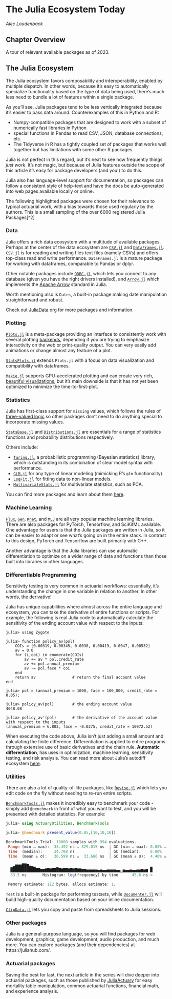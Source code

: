 # The Julia Ecosystem Today

*Alec Loudenback*

## Chapter Overview

A tour of relevant available packages as of 2023.


## The Julia Ecosystem

The Julia ecosystem favors composability and interoperability, enabled by multiple dispatch. In other words, because it's easy to automatically specialize functionality based on the type of data being used, there's much less need to bundle a lot of features within a single package.

As you'll see, Julia packages tend to be less vertically integrated because it's easier to pass data around. Counterexamples of this in Python and R:

- Numpy-compatible packages that are designed to work with a subset of numerically fast libraries in Python
- special functions in Pandas to read CSV, JSON, database connections, etc.
- The Tidyverse in R has a tightly coupled set of packages that works well together but has limitations with some other R packages

Julia is not perfect in this regard, but it's neat to see how frequently things *just work*. It's not magic, but because of Julia features outside the scope of this article it's easy for package developers (and you!) to do this.

Julia also has language-level support for documentation, so packages can follow a consistent style of help-text and have the docs be auto-generated into web pages available locally or online.

The following highlighted packages were chosen for their relevance to typical actuarial work, with a bias towards those used regularly by the authors. This is a small sampling of the over 6000 registered Julia Packages[^2]

### Data

Julia offers a rich data ecosystem with a multitude of available packages. Perhaps at the center of the data ecosystem are [`CSV.jl`](https://github.com/JuliaData/CSV.jl) and [`DataFrames.jl`](https://dataframes.juliadata.org/stable/). `CSV.jl` is for reading and writing files text files (namely CSVs) and offers top-class read and write performance. `DataFrames.jl` is a mature package for working with dataframes, comparable to Pandas or dplyr.

Other notable packages include [`ODBC.jl`](https://github.com/JuliaDatabases/ODBC.jl), which lets you connect to any database (given you have the right drivers installed), and [`Arrow.jl`](https://github.com/JuliaData/Arrow.jl) which implements the [Apache Arrow](https://arrow.apache.org/) standard in Julia.

Worth mentioning also is `Dates`, a built-in package making date manipulation straightforward and robust.

Check out [JuliaData](https://github.com/JuliaData) org for more packages and information.

### Plotting

[`Plots.jl`](http://docs.juliaplots.org/latest/) is a meta-package providing an interface to consistently work with several plotting [backends](https://docs.juliaplots.org/latest/backends/), depending if you are trying to emphasize interactivity on the web or print-quality output. You can very easily add animations or change almost any feature of a plot.

[`StatsPlots.jl`](https://github.com/JuliaPlots/StatsPlots.jl) extends `Plots.jl` with a focus on data visualization and compatibility with dataframes.

[`Makie.jl`](http://makie.juliaplots.org/dev/) supports GPU-accelerated plotting and can create very rich, [beautiful visualizations](https://lazarusa.github.io/BeautifulMakie/), but it's main downside is that it has not yet been optimized to minimize the time-to-first-plot.

### Statistics

Julia has first-class support for `missing` values, which follows the rules of [three-valued logic](https://en.wikipedia.org/wiki/Three-valued_logic) so other packages don't need to do anything special to incorporate missing values.

[`StatsBase.jl`](https://github.com/JuliaStats/StatsBase.jl) and [`Distributions.jl`](https://github.com/JuliaStats/Distributions.jl) are essentials for a range of statistics functions and probability distributions respectively.

Others include:

- [`Turing.jl`](https://turing.ml/stable/), a probabilistic programming (Bayesian statistics) library, which is outstanding in its combination of clear model syntax with performance.
- [`GLM.jl`](https://github.com/JuliaStats/GLM.jl) for any type of linear modeling (mimicking R's `glm` functionality).
- [`LsqFit.jl`](https://github.com/JuliaNLSolvers/LsqFit.jl) for fitting data to non-linear models.
- [`MultivariateStats.jl`](https://github.com/JuliaStats/MultivariateStats.jl) for multivariate statistics, such as PCA.

You can find more packages and learn about them [here](https://juliastats.org/).


### Machine Learning

[`Flux`](https://fluxml.ai/), [`Gen`](https://www.gen.dev/), [`Knet`](https://github.com/denizyuret/Knet.jl), and [`MLJ`](https://alan-turing-institute.github.io/MLJ.jl/v0.12/) are all very popular machine learning libraries. There are also packages for PyTorch, Tensorflow, and SciKitML available. One advantage for users is that the Julia packages are written in Julia, so it can be easier to adapt or see what's going on in the entire stack. In contrast to this design, PyTorch and Tensorflow are built primarily with C++.

Another advantage is that the Julia libraries can use automatic differentiation to optimize on a wider range of data and functions than those built into libraries in other languages.

### Differentiable Programming

Sensitivity testing is very common in actuarial workflows: essentially, it's understanding the change in one variable in relation to another. In other words, the derivative!

Julia has unique capabilities where almost across the entire language and ecosystem, you can take the derivative of entire functions or scripts. For example, the following is real Julia code to automatically calculate the sensitivity of the ending account value with respect to the inputs:

```julia-repl
julia> using Zygote

julia> function policy_av(pol)
	COIs = [0.00319, 0.00345, 0.0038, 0.00419, 0.0047, 0.00532]
	av = 0.0
	for (i,coi) in enumerate(COIs)
		av += av * pol.credit_rate
		av += pol.annual_premium
		av -= pol.face * coi
	end
	return av                # return the final account value
end

julia> pol = (annual_premium = 1000, face = 100_000, credit_rate = 0.05);

julia> policy_av(pol)        # the ending account value
4048.08

julia> policy_av'(pol)       # the derivative of the account value with respect to the inputs
(annual_premium = 6.802, face = -0.0275, credit_rate = 10972.52)
```
When executing the code above, Julia isn't just adding a small amount and calculating the finite difference. Differentiation is applied to entire programs through extensive use of basic derivatives and the chain rule. **Automatic differentiation**, has uses in optimization, machine learning, sensitivity testing, and risk analysis. You can read more about Julia's autodiff ecosystem [here](https://juliadiff.org/).

### Utilities

There are also a lot of quality-of-life packages, like [`Revise.jl`](https://timholy.github.io/Revise.jl/stable/) which lets you edit code on the fly without needing to re-run entire scripts.

[`BenchmarkTools.jl`](https://github.com/JuliaCI/BenchmarkTools.jl) makes it incredibly easy to benchmark your code - simply add `@benchmark` in front of what you want to test, and you will be presented with detailed statistics. For example:

```julia
julia> using ActuaryUtilities, BenchmarkTools

julia> @benchmark present_value(0.05,[10,10,10])

BenchmarkTools.Trial: 10000 samples with 994 evaluations.
 Range (min … max):  33.492 ns … 829.015 ns  ┊ GC (min … max): 0.00% … 95.40%
 Time  (median):     34.708 ns               ┊ GC (median):    0.00%
 Time  (mean ± σ):   36.599 ns ±  33.686 ns  ┊ GC (mean ± σ):  4.40% ±  4.55%

  ▁▃▆▆▆██▇▄▃▂         ▁                                        ▂
  █████████████▆▆▇█▇████▇██▇█▇█▇▇▆▆▅▅▅▅▅▄▅▄▄▅▅▅▅▄▄▁▅▄▄▅▄▄▅▅▆▅▆ █
  33.5 ns       Histogram: log(frequency) by time      45.6 ns <

 Memory estimate: 112 bytes, allocs estimate: 1.

```

`Test` is a built-in package for performing testsets, while [`Documenter.jl`](https://github.com/JuliaDocs/Documenter.jl) will build high-quality documentation based on your inline documentation.

[`ClipData.jl`](https://github.com/pdeffebach/ClipData.jl) lets you copy and paste from spreadsheets to Julia sessions.

### Other packages

Julia is a general-purpose language, so you will find packages for web development, graphics, game development, audio production, and much more. You can explore packages (and their dependencies) at https://juliahub.com/.

### Actuarial packages

Saving the best for last, the next article in the series will dive deeper into actuarial packages, such as those published by [JuliaActuary](https://JuliaActuary.org) for easy mortality table manipulation, common actuarial functions, financial math, and experience analysis.
